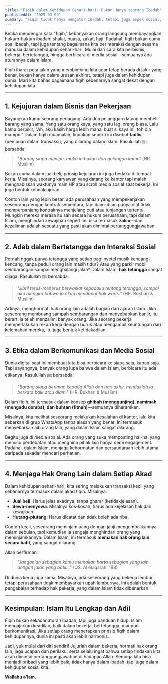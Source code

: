 ```yaml
---
title: "Fiqih dalam Kehidupan Sehari-hari: Bukan Hanya tentang Ibadah"
publishedAt: "2025-03-09"
summary: "Fiqih tidak hanya mengatur ibadah, tetapi juga aspek sosial, muamalah, dan interaksi dalam masyarakat. Bagaimana prinsip-prinsip fiqih bisa diterapkan dalam kehidupan sehari-hari? Yuk, kita bahas!"
---
```


Ketika mendengar kata "fiqih," kebanyakan orang langsung membayangkan hukum-hukum ibadah: shalat, puasa, zakat, haji. Padahal, fiqih bukan cuma soal ibadah, tapi juga tentang bagaimana kita berinteraksi dengan sesama manusia dalam kehidupan sehari-hari. Mulai dari cara kita berbisnis, bekerja, bertetangga, hingga berbicara di media sosial—semuanya ada aturannya dalam Islam.  

Fiqih ibarat peta jalan yang membimbing kita agar tetap berada di jalur yang benar, bukan hanya dalam urusan akhirat, tetapi juga dalam kehidupan dunia. Mari kita bahas bagaimana fiqih sebenarnya sangat dekat dengan kehidupan kita.  

---

## **1. Kejujuran dalam Bisnis dan Pekerjaan**  

Bayangkan kamu seorang pedagang. Ada dua pelanggan datang membeli barang yang sama. Yang satu orang kaya, yang satu lagi orang biasa. Lalu kamu berpikir, "Ah, aku kasih harga lebih mahal buat si kaya ini, toh dia mampu." Dalam fiqih muamalah, tindakan seperti ini disebut **tadlis** (penipuan dalam transaksi), yang dilarang dalam Islam. Rasulullah ﷺ bersabda:  

> _"Barang siapa menipu, maka ia bukan dari golongan kami."_ (HR. Muslim)  

Bukan cuma dalam jual beli, prinsip kejujuran ini juga berlaku di tempat kerja. Misalnya, seorang karyawan yang datang ke kantor tapi malah menghabiskan waktunya main HP atau scroll media sosial saat bekerja. Ini juga bentuk ketidakjujuran.  

Contoh lain yang lebih besar, ada perusahaan yang mempekerjakan seseorang dengan kontrak sementara, tapi diam-diam punya niat tidak memperpanjang kontraknya menjelang cuti atau tunjangan tertentu. Mungkin mereka merasa itu sah secara hukum perusahaan, tapi dalam Islam, menghindari kewajiban seperti ini bisa termasuk **zalim**—dan kezaliman adalah sesuatu yang pasti akan dimintai pertanggungjawaban.  

---

## **2. Adab dalam Bertetangga dan Interaksi Sosial**  

Pernah nggak punya tetangga yang setiap pagi nyetel musik kencang-kencang, tanpa peduli orang lain masih tidur? Atau yang parkir mobil sembarangan sampai menghalangi jalan? Dalam Islam, **hak tetangga** sangat dijaga. Rasulullah ﷺ bersabda:  

> _"Jibril terus-menerus berwasiat kepadaku tentang tetangga, sampai aku mengira bahwa ia akan mendapat hak waris."_ (HR. Bukhari & Muslim)  

Artinya, menghormati hak orang lain adalah bagian dari ajaran Islam. Jika seseorang membuang sampah sembarangan dan menyebabkan banjir, itu berarti ia telah menzalimi banyak orang. Jika seorang pekerja memperlakukan rekan kerja dengan buruk atau mengambil keuntungan dari kelemahan mereka, itu juga bentuk ketidakadilan.  

---

## **3. Etika dalam Berkomunikasi dan Media Sosial**  

Dunia digital saat ini membuat kita bisa berbicara ke siapa saja, kapan saja. Tapi sayangnya, banyak orang lupa bahwa dalam Islam, berbicara itu ada etikanya. Rasulullah ﷺ bersabda:  

> _"Barang siapa beriman kepada Allah dan hari akhir, hendaklah ia berkata baik atau diam."_ (HR. Bukhari & Muslim)  

Dalam fiqih, ini termasuk dalam konsep **ghibah (menggunjing), namimah (mengadu domba), dan buhtan (fitnah)**—semuanya diharamkan.  

Misalnya, kita melihat seseorang melakukan kesalahan di kantor, lalu kita sebarkan di grup WhatsApp tanpa alasan yang benar. Ini termasuk menyebarkan aib orang lain, yang dalam Islam sangat dilarang.  

Begitu juga di media sosial. Ada orang yang suka memposting hal-hal yang memicu perdebatan atau menghina pihak lain hanya demi engagement. Padahal, dalam Islam, menjaga kehormatan dan persaudaraan lebih utama daripada sekadar mencari perhatian.  

---

## **4. Menjaga Hak Orang Lain dalam Setiap Akad**  

Dalam kehidupan sehari-hari, kita sering melakukan transaksi kecil yang sebenarnya termasuk dalam akad fiqih. Misalnya:  

- **Jual beli**: Harus jelas akadnya, tanpa gharar (ketidakjelasan).  
- **Sewa-menyewa**: Misalnya kos-kosan, harus ada kejelasan hak dan kewajiban.  
- **Hutang-piutang**: Harus dicatat dan tidak boleh ada riba.  

Contoh kecil, seseorang meminjam uang dengan janji mengembalikannya dalam sebulan, tapi kemudian ia sengaja menghindari orang yang meminjamkannya. Dalam Islam, ini termasuk **memakan hak orang lain secara batil**, yang sangat dilarang.  

Allah berfirman:  

> _"Janganlah sebagian kamu memakan harta sebagian yang lain dengan jalan yang batil..."_ (QS. Al-Baqarah: 188)  

Di dunia kerja juga sama. Misalnya, ada seseorang yang bekerja lembur tetapi perusahaan tidak membayarkan upah lemburnya. Ini adalah bentuk pengabaian terhadap hak pekerja, yang dalam Islam tidak dibenarkan.  

---

## **Kesimpulan: Islam Itu Lengkap dan Adil**  

Fiqih bukan sekadar aturan ibadah, tapi juga panduan hidup. Islam mengajarkan keadilan, baik dalam bekerja, bertetangga, maupun berkomunikasi. Jika setiap orang menerapkan prinsip fiqih dalam kehidupannya, dunia ini pasti akan lebih harmonis.  

Jadi, yuk mulai dari diri sendiri! Jujurlah dalam bekerja, hormati hak orang lain, jaga ucapan dan perilaku, serta selalu ingat bahwa setiap tindakan kita akan dimintai pertanggungjawaban di hadapan Allah. Semoga kita bisa menjadi pribadi yang lebih baik, tidak hanya dalam ibadah, tapi juga dalam kehidupan sosial kita.  

**Wallahu a’lam.**